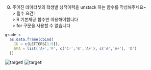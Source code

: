 Q) 주어진 데이터셋의 학생별 성적이력을 unstack 하는 함수를 작성해주세요~  
> 필수 요건!  
> R 기본제공 함수만 이용해야합니다  
> for 구문을 사용할 수 없습니다  

```r
grade <- 
  as.data.frame(cbind(
    ID = c(LETTERS[1:5]),
    GPA = list('A+','F', c('C-','B','A+'), c('A','A+'), 'D')
  ))
```

![target!](original_dataset.PNG)
![target!](unstack_column_result.PNG)
